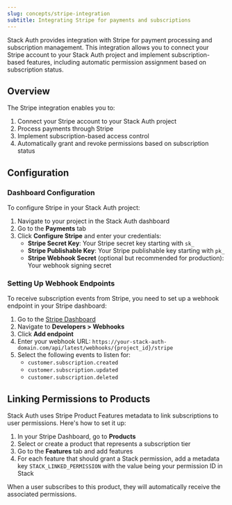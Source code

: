 ```yaml
---
slug: concepts/stripe-integration
subtitle: Integrating Stripe for payments and subscriptions
---
```


Stack Auth provides integration with Stripe for payment processing and subscription management. This integration allows you to connect your Stripe account to your Stack Auth project and implement subscription-based features, including automatic permission assignment based on subscription status.

## Overview

The Stripe integration enables you to:

1. Connect your Stripe account to your Stack Auth project
2. Process payments through Stripe
3. Implement subscription-based access control
4. Automatically grant and revoke permissions based on subscription status

## Configuration

### Dashboard Configuration

To configure Stripe in your Stack Auth project:

1. Navigate to your project in the Stack Auth dashboard
2. Go to the **Payments** tab
3. Click **Configure Stripe** and enter your credentials:
   - **Stripe Secret Key**: Your Stripe secret key starting with `sk_`
   - **Stripe Publishable Key**: Your Stripe publishable key starting with `pk_`
   - **Stripe Webhook Secret** (optional but recommended for production): Your webhook signing secret

### Setting Up Webhook Endpoints

To receive subscription events from Stripe, you need to set up a webhook endpoint in your Stripe dashboard:

1. Go to the [Stripe Dashboard](https://dashboard.stripe.com/)
2. Navigate to **Developers > Webhooks**
3. Click **Add endpoint**
4. Enter your webhook URL: `https://your-stack-auth-domain.com/api/latest/webhooks/{project_id}/stripe`
5. Select the following events to listen for:
   - `customer.subscription.created`
   - `customer.subscription.updated`
   - `customer.subscription.deleted`

## Linking Permissions to Products

Stack Auth uses Stripe Product Features metadata to link subscriptions to user permissions. Here's how to set it up:

1. In your Stripe Dashboard, go to **Products**
2. Select or create a product that represents a subscription tier
3. Go to the **Features** tab and add features
4. For each feature that should grant a Stack permission, add a metadata key `STACK_LINKED_PERMISSION` with the value being your permission ID in Stack

When a user subscribes to this product, they will automatically receive the associated permissions.
